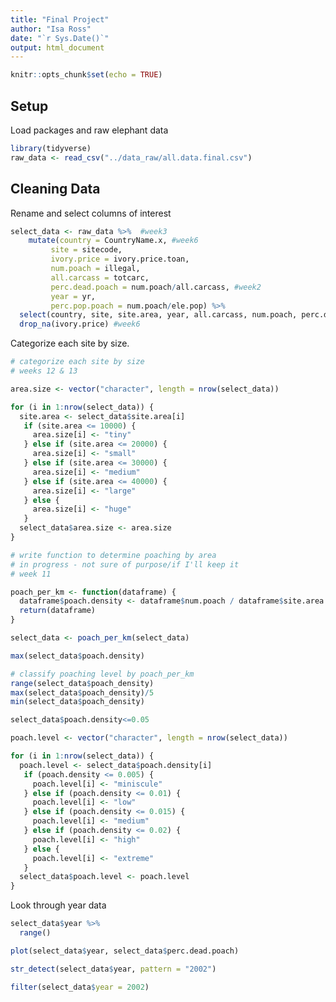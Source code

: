 ```yaml
---
title: "Final Project"
author: "Isa Ross"
date: "`r Sys.Date()`"
output: html_document
---
```


```r
knitr::opts_chunk$set(echo = TRUE)
```

## Setup

Load packages and raw elephant data

```r
library(tidyverse)
raw_data <- read_csv("../data_raw/all.data.final.csv")
```

## Cleaning Data

Rename and select columns of interest

```r
select_data <- raw_data %>%  #week3
    mutate(country = CountryName.x, #week6
         site = sitecode,
         ivory.price = ivory.price.toan,
         num.poach = illegal,
         all.carcass = totcarc,
         perc.dead.poach = num.poach/all.carcass, #week2
         year = yr,
         perc.pop.poach = num.poach/ele.pop) %>% 
  select(country, site, site.area, year, all.carcass, num.poach, perc.dead.poach, perc.pop.poach, ele.pop, ele.density, ivory.price) %>% 
  drop_na(ivory.price) #week6
```

Categorize each site by size.

```r
# categorize each site by size
# weeks 12 & 13

area.size <- vector("character", length = nrow(select_data))

for (i in 1:nrow(select_data)) {
  site.area <- select_data$site.area[i] 
   if (site.area <= 10000) {
     area.size[i] <- "tiny"
   } else if (site.area <= 20000) {
     area.size[i] <- "small"
   } else if (site.area <= 30000) {
     area.size[i] <- "medium"
   } else if (site.area <= 40000) {
     area.size[i] <- "large"
   } else {
     area.size[i] <- "huge"
   } 
  select_data$area.size <- area.size
}

# write function to determine poaching by area
# in progress - not sure of purpose/if I'll keep it
# week 11

poach_per_km <- function(dataframe) {
  dataframe$poach.density <- dataframe$num.poach / dataframe$site.area
  return(dataframe)
}

select_data <- poach_per_km(select_data)

max(select_data$poach.density)

# classify poaching level by poach_per_km
range(select_data$poach_density)
max(select_data$poach_density)/5
min(select_data$poach_density)

select_data$poach.density<=0.05

poach.level <- vector("character", length = nrow(select_data))

for (i in 1:nrow(select_data)) {
  poach.level <- select_data$poach.density[i] 
   if (poach.density <= 0.005) {
     poach.level[i] <- "miniscule"
   } else if (poach.density <= 0.01) {
     poach.level[i] <- "low"
   } else if (poach.density <= 0.015) {
     poach.level[i] <- "medium"
   } else if (poach.density <= 0.02) {
     poach.level[i] <- "high"
   } else {
     poach.level[i] <- "extreme"
   } 
  select_data$poach.level <- poach.level
}
```

Look through year data

```r
select_data$year %>% 
  range()

plot(select_data$year, select_data$perc.dead.poach)

str_detect(select_data$year, pattern = "2002")

filter(select_data$year = 2002)
```

